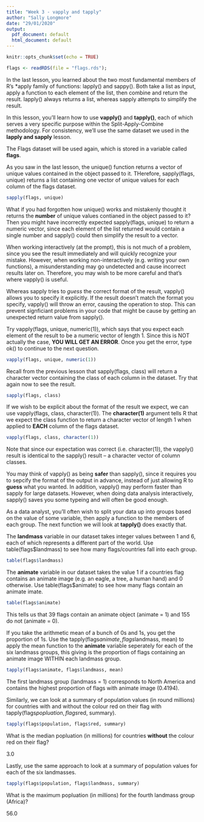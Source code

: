 ```yaml
---
title: "Week 3 - vapply and tapply"
author: "Sally Longmore"
date: "29/01/2020"
output:
  pdf_document: default
  html_document: default
---
```


```r
knitr::opts_chunk$set(echo = TRUE)
```

```r
flags <- readRDS(file = "flags.rds");
```


In the last lesson, you learned about the two most fundamental members of R's *apply family of functions: lapply() and sappy(). Both take a list as input, apply a function to each element of the list, then combine and return the result. lapply() always returns a list, whereas sapply attempts to simplify the result.

In this lesson, you'll learn how to use **vapply()** and **tapply()**, each of which serves a very specific purpose within the Split-Apply-Combine methodology. For consistency, we'll use the same dataset we used in the **lapply and sapply** lesson.

The Flags dataset will be used again, which is stored in a variable called **flags**.

As you saw in the last lesson, the unique() function returns a vector of unique values contained in the object passed to it. THerefore, sapply(flags, unique) returns a list containing one vector of unique values for each column of the flags dataset.

```r
sapply(flags, unique)
```

What if you had forgotten how unique() works and mistakenly thought it returns the **number** of unique values contianed in the object passed to it? Then you might have incorrectly expected sapply(flags, unique) to return a numeric vector, since each element of the list returned would contain a single number and sapply() could then simplify the result to a vector.

When working interactively (at the prompt), this is not much of a problem, since you see the result immediately and will quickly recognize your mistake. However, when working non-interactively (e.g. writing your own functions), a misunderstanding may go undetected and cause incorrect results later on. Therefore, you may wish to be more careful and that's where vapply() is useful.

Whereas sapply tries to *guess* the correct format of the result, vapply() allows you to specify it explicitly. If the result doesn't match the format you specify, vapply() will throw an error, causing the operation to stop. This can prevent signficiant problems in your code that might be cause by getting an unexpected return value from sapply().

Try vapply(flags, unique, numeric(1)), which says that you expect each element of the result to be a numeric vector of length 1. Since this is NOT actually the case, **YOU WILL GET AN ERROR**. Once you get the error, type ok() to continue to the next question.

```r
vapply(flags, unique, numeric(1))
```

Recall from the previous lesson that sapply(flags, class) will return a character vector containing the class of each column in the dataset. Try that again now to see the result.

```r
sapply(flags, class)
```

If we wish to be explicit about the format of the result we expect, we can use vapply(flags, class, character(1)). The **character(1)** argument tells R that we expect the class function to return a character vector of length 1 when applied to **EACH** column of the flags dataset.

```r
vapply(flags, class, character(1))
```

Note that since our expectation was correct (i.e. character(1)), the vapply() result is identical to the sapply() result -- a character vector of column classes.

You may think of vapply() as being **safer** than sapply(), since it requires you to sepcify the format of the output in advance, instead of just allowing R to **guess** what you wanted. In addition, vapply() may perform faster than sapply for large datasets. However, when doing data analysis interactively, sapply() saves you some typeing and will often be good enough.

As a data analyst, you'll often wish to split your data up into groups based on the value of some variable, then apply a function to the members of each group. The next function we will look at **tapply()** does exactly that.

The **landmass** variable in our dataset takes integer values between 1 and 6, each of which represents a different part of the world. Use table(flags$landmass) to see how many flags/countries fall into each group.

```r
table(flags$landmass)
```

The **animate** variable in our dataset takes the value 1 if a countries flag contains an animate image (e.g. an eagle, a tree, a human hand) and 0 otherwise. Use table(flags$animate) to see how many flags contain an animate imate.

```r
table(flags$animate)
```

This tells us that 39 flags contain an animate object (animate = 1) and 155 do not (animate = 0).

If you take the arithmetic mean of a bunch of 0s and 1s, you get the proportion of 1s. Use the tapply(flags$animate, flags$landmass, mean) to apply the mean function to the **animate** variable seperately for each of the six landmass groups, this giving is the proportion of flags containing an animate image WITHIN each landmass group.

```r
tapply(flags$animate, flags$landmass, mean)
```

The first landmass group (landmass = 1) corresponds to North America and contains the highest proportion of flags with animate image (0.4194).

Similarly, we can look at a summary of population values (in round millions) for countries with and without the colour red on their flag with tapply(flags$popluation, flags$red, summary).

```r
tapply(flags$population, flags$red, summary)
```


What is the median popluation (in millions) for countries **without** the colour red on their flag?

3.0

Lastly, use the same approach to look at a summary of population values for each of the six landmasses.

```r
tapply(flags$population, flags$landmass, summary)
```

What is the maximum popluation (in millions) for the fourth landmass group (Africa)?

56.0

